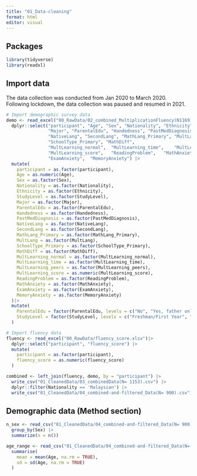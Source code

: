 ```yaml
---
title: "01_Data-cleaning"
format: html
editor: visual
---
```


## Packages

```r
library(tidyverse)
library(readxl)
```

## Import data

The data collection was conducted from Jan 2020 to March 2020. Following lockdown, the data collection was paused and resumed in 2021.

```r
# Import demographic survey data
demo <- read_excel("00_RawData/02_combined_MultiplicationFluency(N1169).xlsx") |>
  dplyr::select("participant", "Age", "Sex", "Nationality", "Ethnicity", "StudyLevel", 
                "Major", "ParentalEdu", "Handedness", "PastMedDiagnosis", 
                "NativeLang", "SecondLang", "MathLang_Primary", "MultLang",
                "SchoolType_Primary", "MathDiff", 
                "MultLearning_normal",	"MultLearning_time",	"MultLearning_peers",
                "MultLearning_score",	"ReadingProblem",	"MathAnxiety",
                "ExamAnxiety",	"MemoryAnxiety") |>
  mutate(
    participant = as.factor(participant),
    Age = as.numeric(Age),
    Sex = as.factor(Sex),
    Nationality = as.factor(Nationality),
    Ethnicity = as.factor(Ethnicity),
    StudyLevel = as.factor(StudyLevel),
    Major = as.factor(Major),
    ParentalEdu = as.factor(ParentalEdu),
    Handedness = as.factor(Handedness),
    PastMedDiagnosis = as.factor(PastMedDiagnosis),
    NativeLang = as.factor(NativeLang),
    SecondLang = as.factor(SecondLang),
    MathLang_Primary = as.factor(MathLang_Primary),
    MultLang = as.factor(MultLang),
    SchoolType_Primary = as.factor(SchoolType_Primary),
    MathDiff = as.factor(MathDiff),
    MultLearning_normal = as.factor(MultLearning_normal),
    MultLearning_time = as.factor(MultLearning_time),
    MultLearning_peers = as.factor(MultLearning_peers),
    MultLearning_score = as.numeric(MultLearning_score),
    ReadingProblem = as.factor(ReadingProblem),
    MathAnxiety = as.factor(MathAnxiety),
    ExamAnxiety = as.factor(ExamAnxiety),
    MemoryAnxiety = as.factor(MemoryAnxiety)
  )|>
  mutate(
    ParentalEdu = factor(ParentalEdu, levels = c("No", "Yes, father only", "Yes, mother only", "Yes, both parents", "Undisclosed")),
    StudyLevel = factor(StudyLevel, levels = c("Freshman/First Year", "Sophomore/Second Year", "Junior/Third Year", "Senior/Fourth Year", "Graduate Student", "Unspecified"))
  )

# Import fluency data
fluency <- read_excel("00_RawData/fluency_score.xlsx")|>
  dplyr::select("participant", "fluency_score") |>
  mutate(
    participant = as.factor(participant),
    fluency_score = as.numeric(fluency_score)
  )

combined <- left_join(fluency, demo, by = "participant") |>
  write_csv("01_CleanedData/03_combinedData(N= 1153).csv") |>
  dplyr::filter(Nationality == 'Malaysian') |>
  write_csv("01_CleanedData/04_combined-and-filtered_Data(N= 900).csv")

```

## Demographic data (Method section)

```r

n_sex <- read_csv("01_CleanedData/04_combined-and-filtered_Data(N= 900).csv") |>
  group_by(Sex) |>
  summarize(n = n())

age_range <- read_csv("01_CleanedData/04_combined-and-filtered_Data(N= 900).csv") |>
  summarise(
    mean = mean(Age, na.rm = TRUE),
    sd = sd(Age, na.rm = TRUE)
  )
```
